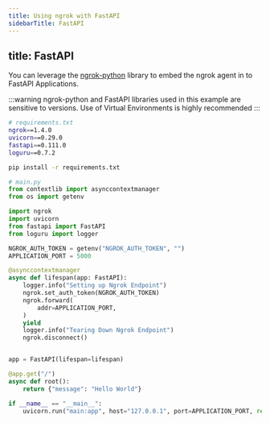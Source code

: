 ```yaml
---
title: Using ngrok with FastAPI
sidebarTitle: FastAPI
---
```


title: FastAPI
---


You can leverage the [ngrok-python](https://github.com/ngrok/ngrok-python) library to embed the ngrok agent in to FastAPI Applications.

:::warning
ngrok-python and FastAPI libraries used in this example are sensitive to versions. Use of Virtual Environments is highly recommended
:::

```sh
# requirements.txt
ngrok==1.4.0
uvicorn==0.29.0
fastapi==0.111.0
loguru==0.7.2
```

```sh
pip install -r requirements.txt
```

```python
# main.py
from contextlib import asynccontextmanager
from os import getenv

import ngrok
import uvicorn
from fastapi import FastAPI
from loguru import logger

NGROK_AUTH_TOKEN = getenv("NGROK_AUTH_TOKEN", "")
APPLICATION_PORT = 5000

@asynccontextmanager
async def lifespan(app: FastAPI):
    logger.info("Setting up Ngrok Endpoint")
    ngrok.set_auth_token(NGROK_AUTH_TOKEN)
    ngrok.forward(
        addr=APPLICATION_PORT,
    )
    yield
    logger.info("Tearing Down Ngrok Endpoint")
    ngrok.disconnect()


app = FastAPI(lifespan=lifespan)

@app.get("/")
async def root():
    return {"message": "Hello World"}

if __name__ == "__main__":
    uvicorn.run("main:app", host="127.0.0.1", port=APPLICATION_PORT, reload=True)
```
